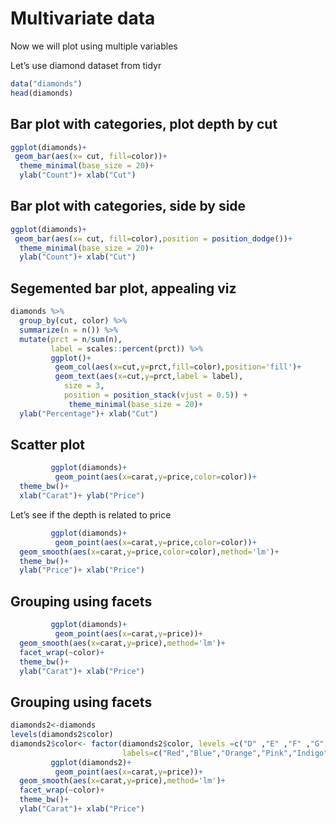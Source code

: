 # Multivariate data
Now we will plot using multiple variables

Let's use diamond dataset from tidyr
```r
data("diamonds")
head(diamonds)
```

## Bar plot with categories, plot depth by cut


```r




ggplot(diamonds)+
 geom_bar(aes(x= cut, fill=color))+
  theme_minimal(base_size = 20)+
  ylab("Count")+ xlab("Cut")

```


## Bar plot with categories, side by side


```r


ggplot(diamonds)+
 geom_bar(aes(x= cut, fill=color),position = position_dodge())+
  theme_minimal(base_size = 20)+
  ylab("Count")+ xlab("Cut")

```

## Segemented bar plot, appealing viz

```r


diamonds %>%
  group_by(cut, color) %>%
  summarize(n = n()) %>% 
  mutate(prct = n/sum(n),
         label = scales::percent(prct)) %>% 
         ggplot()+
          geom_col(aes(x=cut,y=prct,fill=color),position='fill')+
          geom_text(aes(x=cut,y=prct,label = label), 
            size = 3, 
            position = position_stack(vjust = 0.5)) +
             theme_minimal(base_size = 20)+
  ylab("Percentage")+ xlab("Cut")


```




## Scatter plot

```r

         ggplot(diamonds)+
          geom_point(aes(x=carat,y=price,color=color))+
  theme_bw()+
  xlab("Carat")+ ylab("Price")


```
Let's see if the depth is related to price
```r

         ggplot(diamonds)+
          geom_point(aes(x=carat,y=price,color=color))+
  geom_smooth(aes(x=carat,y=price,color=color),method='lm')+
  theme_bw()+
  ylab("Price")+ xlab("Price")


```
## Grouping using facets
```r

         ggplot(diamonds)+
          geom_point(aes(x=carat,y=price))+
  geom_smooth(aes(x=carat,y=price),method='lm')+
  facet_wrap(~color)+
  theme_bw()+
  ylab("Carat")+ xlab("Price")


```
## Grouping using facets
```r

diamonds2<-diamonds
levels(diamonds2$color)
diamonds2$color<- factor(diamonds2$color, levels =c("D" ,"E" ,"F" ,"G", "H", "I", "J"), 
                         labels=c("Red","Blue","Orange","Pink","Indigo","Jade","Orange"))
         ggplot(diamonds2)+
          geom_point(aes(x=carat,y=price))+
  geom_smooth(aes(x=carat,y=price),method='lm')+
  facet_wrap(~color)+
  theme_bw()+
  ylab("Carat")+ xlab("Price")


```
